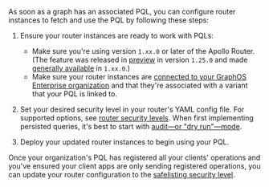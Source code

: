 As soon as a graph has an associated PQL, you can configure router instances to fetch and use the PQL by following these steps:

1. Ensure your router instances are ready to work with PQLs:

   - Make sure you're using version `1.xx.0` or later of the Apollo Router. (The feature was released in [preview](/resources/product-launch-stages/#preview) in version `1.25.0` and made [generally available](/resources/product-launch-stages/#general-availability) in `1.xx.0`.)
   - Make sure your router instances are [connected to your GraphOS Enterprise organization](/graphos/enterprise-features/#enabling-enterprise-features) and that they're associated with a variant that your PQL is linked to.

2. Set your desired security level in your router's YAML config file. For supported options, see [router security levels](#router-security-levels). When first implementing persisted queries, it's best to start with [audit—or "dry run"—mode](#audit-mode-dry-run).

3. Deploy your updated router instances to begin using your PQL.

Once your organization's PQL has registered all your clients' operations and you've ensured your client apps are only sending registered operations, you can update your router configuration to the [safelisting security level](#safelisting).
